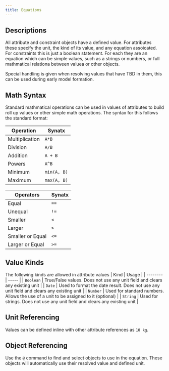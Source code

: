 ```yaml
---
title: Equations
---
```

## Descriptions
All attribute and constraint objects have a defined value. For attributes these specify the unit, the kind of its value, and any equation assoicated. For constraints this is just a boolean statement. For each they are an equation which can be simple values, such as a strings or numbers, or full mathmatical relationa between valuea or other objects.

<Note>Special handling is given when resolving values that have TBD in them, this can be used during early model formation.</Note>

## Math Syntax
Standard mathmatical operations can be used in values of attributes to build roll up values or other simple math operations. The syntax for this follows the standard format:

| Operation | Synatx |
| -------- | ----- | 
| Multiplication   | `A*B` |
| Division | `A/B` |
| Addition | `A + B` |
| Powers | `A^B` |
| Minimum | `min(A, B)` |
| Maximum | `max(A, B)` |

| Operators | Synatx |
| -------- | ----- | 
| Equal  | `==` |
| Unequal | `!=` |
| Smaller | `<` |
| Larger | `>` |
| Smaller or Equal | `<=` |
| Larger or Equal | `>=` |

## Value Kinds
The following kinds are allowed in attribute values
| Kind | Usage |
| -------- | ----- | 
| `Boolean`  | True/False values. Does not use any unit field and clears any existing unit |
| `Date` | Used to format the date result. Does not use any unit field and clears any existing unit |
| `Number` | Used for standard numbers. Allows the use of a unit to be assigned to it (optional) |
| `String` | Used for strings. Does not use any unit field and clears any existing unit |



## Unit Referencing
Values can be defined inline with other attribute references as `10 kg`.

## Object Referencing
Use the `@` command to find and select objects to use in the equation. These objects will automatically use their resolved value and defined unit.




